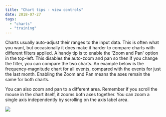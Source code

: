 ```yaml
---
title: "Chart tips - view controls"
date: 2018-07-27
tags:
  - "charts"
  - "training"
---
```


Charts usually auto-adjust their ranges to the input data. This is often what you want, but occasionally it does make it harder to compare charts with different filters applied. A handy tip is to enable the 'Zoom and Pan' option in the top-left. This disables the auto-zoom and pan so then if you change the filter, you can compare the two charts. An example below is the frequency-magnitude chart for all events, compared with the events for just the last month. Enabling the Zoom and Pan means the axes remain the same for both charts.

You can also zoom and pan to a different area. Remember if you scroll the mouse in the chart itself, it zooms both axes together. You can zoom a single axis independently by scrolling on the axis label area.

<img src="/img/FM-zoom-and-pan.png" />
